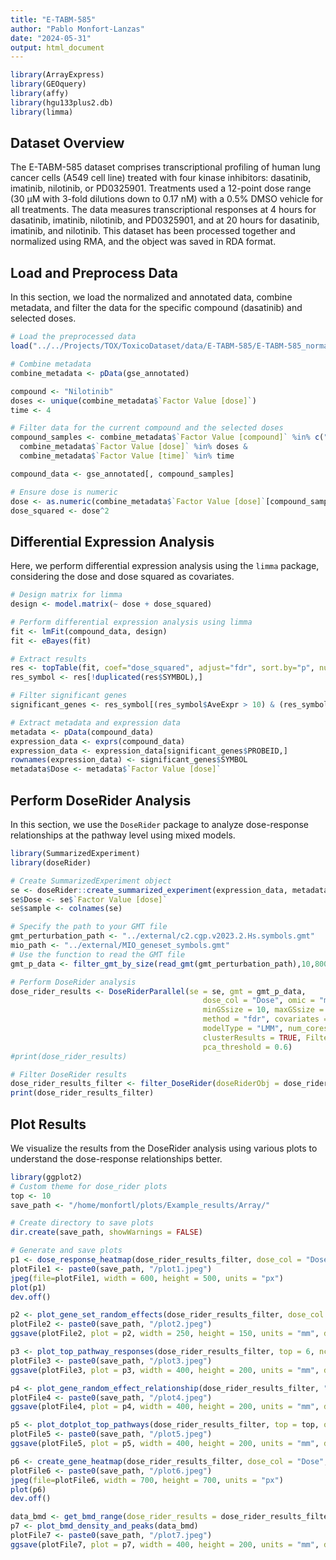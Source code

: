 ```yaml
---
title: "E-TABM-585"
author: "Pablo Monfort-Lanzas"
date: "2024-05-31"
output: html_document
---
```


```r
library(ArrayExpress)
library(GEOquery)
library(affy)
library(hgu133plus2.db)
library(limma)
```

## Dataset Overview

The E-TABM-585 dataset comprises transcriptional profiling of human lung cancer cells (A549 cell line) treated with four kinase inhibitors: dasatinib, imatinib, nilotinib, or PD0325901. Treatments used a 12-point dose range (30 µM with 3-fold dilutions down to 0.17 nM) with a 0.5% DMSO vehicle for all treatments. The data measures transcriptional responses at 4 hours for dasatinib, imatinib, nilotinib, and PD0325901, and at 20 hours for dasatinib, imatinib, and nilotinib. This dataset has been processed together and normalized using RMA, and the object was saved in RDA format.

## Load and Preprocess Data

In this section, we load the normalized and annotated data, combine metadata, and filter the data for the specific compound (dasatinib) and selected doses.

```r
# Load the preprocessed data
load("../../Projects/TOX/ToxicoDataset/data/E-TABM-585/E-TABM-585_normalized_annotated.rda")

# Combine metadata
combine_metadata <- pData(gse_annotated)

compound <- "Nilotinib"
doses <- unique(combine_metadata$`Factor Value [dose]`)
time <- 4

# Filter data for the current compound and the selected doses
compound_samples <- combine_metadata$`Factor Value [compound]` %in% c("none", compound) &
  combine_metadata$`Factor Value [dose]` %in% doses &
  combine_metadata$`Factor Value [time]` %in% time

compound_data <- gse_annotated[, compound_samples]

# Ensure dose is numeric
dose <- as.numeric(combine_metadata$`Factor Value [dose]`[compound_samples])
dose_squared <- dose^2
```

## Differential Expression Analysis

Here, we perform differential expression analysis using the `limma` package, considering the dose and dose squared as covariates.

```r
# Design matrix for limma
design <- model.matrix(~ dose + dose_squared)

# Perform differential expression analysis using limma
fit <- lmFit(compound_data, design)
fit <- eBayes(fit)

# Extract results
res <- topTable(fit, coef="dose_squared", adjust="fdr", sort.by="p", number=nrow(fit))
res_symbol <- res[!duplicated(res$SYMBOL),]

# Filter significant genes
significant_genes <- res_symbol[(res_symbol$AveExpr > 10) & (res_symbol$adj.P.Val < 0.1), ]

# Extract metadata and expression data
metadata <- pData(compound_data)
expression_data <- exprs(compound_data)
expression_data <- expression_data[significant_genes$PROBEID,]
rownames(expression_data) <- significant_genes$SYMBOL
metadata$Dose <- metadata$`Factor Value [dose]`
```

## Perform DoseRider Analysis

In this section, we use the `DoseRider` package to analyze dose-response relationships at the pathway level using mixed models.

```r
library(SummarizedExperiment)
library(doseRider)

# Create SummarizedExperiment object
se <- doseRider::create_summarized_experiment(expression_data, metadata)
se$Dose <- se$`Factor Value [dose]`
se$sample <- colnames(se)

# Specify the path to your GMT file
gmt_perturbation_path <- "../external/c2.cgp.v2023.2.Hs.symbols.gmt"
mio_path <- "../external/MIO_geneset_symbols.gmt"
# Use the function to read the GMT file
gmt_p_data <- filter_gmt_by_size(read_gmt(gmt_perturbation_path),10,800)

# Perform DoseRider analysis
dose_rider_results <- DoseRiderParallel(se = se, gmt = gmt_p_data, 
                                           dose_col = "Dose", omic = "microarray", 
                                           minGSsize = 10, maxGSsize = 800, 
                                           method = "fdr", covariates = c(),
                                           modelType = "LMM", num_cores = 10,
                                           clusterResults = TRUE, FilterPathway = TRUE,
                                           pca_threshold = 0.6)
#print(dose_rider_results)

# Filter DoseRider results
dose_rider_results_filter <- filter_DoseRider(doseRiderObj = dose_rider_results, filter_type = "pvalue", threshold = 0.01, model_type = "non_linear")
print(dose_rider_results_filter)

```

## Plot Results


We visualize the results from the DoseRider analysis using various plots to understand the dose-response relationships better.

```r
library(ggplot2)
# Custom theme for dose_rider plots
top <- 10
save_path <- "/home/monfortl/plots/Example_results/Array/"

# Create directory to save plots
dir.create(save_path, showWarnings = FALSE)

# Generate and save plots
p1 <- dose_response_heatmap(dose_rider_results_filter, dose_col = "Dose", top = top, order_column = "best_model_pvalue", decreasing = FALSE )
plotFile1 <- paste0(save_path, "/plot1.jpeg")
jpeg(file=plotFile1, width = 600, height = 500, units = "px")
plot(p1)
dev.off()

p2 <- plot_gene_set_random_effects(dose_rider_results_filter, dose_col = "Dose", order_column = "best_model_pvalue", top = top) 
plotFile2 <- paste0(save_path, "/plot2.jpeg")
ggsave(plotFile2, plot = p2, width = 250, height = 150, units = "mm", dpi = 600)

p3 <- plot_top_pathway_responses(dose_rider_results_filter, top = 6, ncol = 3, order_column = "best_model_pvalue")
plotFile3 <- paste0(save_path, "/plot3.jpeg")
ggsave(plotFile3, plot = p3, width = 400, height = 200, units = "mm", dpi = 600)

p4 <- plot_gene_random_effect_relationship(dose_rider_results_filter, "JOHNSTONE_PARVB_TARGETS_2_UP")
plotFile4 <- paste0(save_path, "/plot4.jpeg")
ggsave(plotFile4, plot = p4, width = 400, height = 200, units = "mm", dpi = 600)

p5 <- plot_dotplot_top_pathways(dose_rider_results_filter, top = top, order_column = "Genes", decreasing = TRUE)
plotFile5 <- paste0(save_path, "/plot5.jpeg")
ggsave(plotFile5, plot = p5, width = 400, height = 200, units = "mm", dpi = 600)

p6 <- create_gene_heatmap(dose_rider_results_filter, dose_col = "Dose", gene_set_name = "JOHNSTONE_PARVB_TARGETS_2_UP")
plotFile6 <- paste0(save_path, "/plot6.jpeg")
jpeg(file=plotFile6, width = 700, height = 700, units = "px")
plot(p6)
dev.off()

data_bmd <- get_bmd_range(dose_rider_results = dose_rider_results_filter)
p7 <- plot_bmd_density_and_peaks(data_bmd)
plotFile7 <- paste0(save_path, "/plot7.jpeg")
ggsave(plotFile7, plot = p7, width = 400, height = 200, units = "mm", dpi = 600)
```

